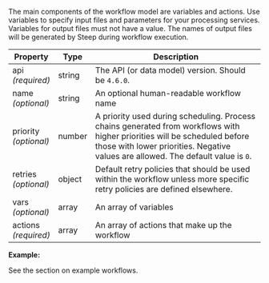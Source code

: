 The main components of the workflow model are variables and actions. Use
variables to specify input files and parameters for your processing services.
Variables for output files must not have a value. The names of output files
will be generated by Steep during workflow execution.

| Property                  | Type   | Description
| ------------------------- | ------ | -----------
| api<br/>*(required)*      | string | The API (or data model) version. Should be `4.6.0`.
| name<br/>*(optional)*     | string | An optional human-readable workflow name
| priority<br />*(optional)* | number | A priority used during scheduling. Process chains generated from workflows with higher priorities will be scheduled before those with lower priorities. Negative values are allowed. The default value is `0`.
| retries<br />*(optional)* | object | <DocsLink href="#retry-policy-defaults">Default retry policies</DocsLink> that should be used within the workflow unless more specific retry policies are defined elsewhere.
| vars<br/>*(optional)*     | array  | An array of <DocsLink href="#variables">variables</DocsLink>
| actions<br/>*(required)*  | array  | An array of <DocsLink href="#actions">actions</DocsLink> that make up the workflow

**Example:**

See the section on <DocsLink href="#example-workflows">example workflows</DocsLink>.
